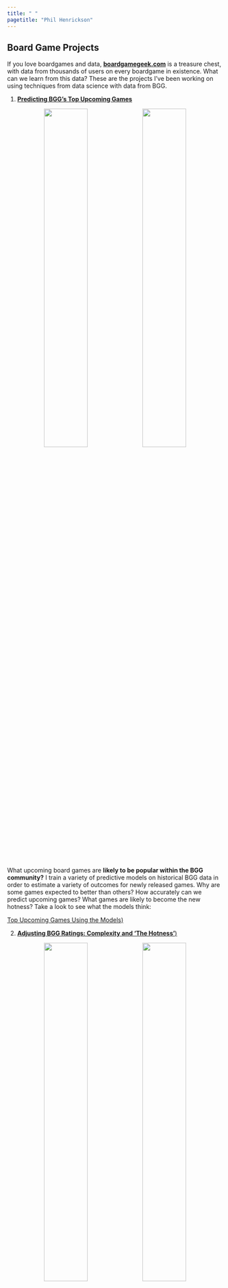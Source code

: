 ```yaml
---
title: " "
pagetitle: "Phil Henrickson"
---
```


## Board Game Projects {-}

If you love boardgames and data, [**boardgamegeek.com**](https://boardgamegeek.com) is a treasure chest, with data from thousands of users on every boardgame in existence. What can we learn from this data? These are the projects I've been working on using techniques from data science with data from BGG. 

1. [**Predicting BGG's Top Upcoming Games**](predicting_bgg_outcomes.html)

<center>

![](/Users/Phil/Documents/projects/bgg_reports/images/predicting_games.png){width=45%} ![](/Users/Phil/Documents/projects/bgg_reports/images/outcome_coefs.png){width=45%}

</center>

What upcoming board games are **likely to be popular within the BGG community?** I train a variety of predictive models on historical BGG data in order to estimate a variety of outcomes for newly released games. Why are some games expected to better than others? How accurately can we predict upcoming games? What games are likely to become the new hotness? Take a look to see what the models think:

[Top Upcoming Games Using the Models)](upcoming_games_tables.html)

2. [**Adjusting BGG Ratings: Complexity and 'The Hotness'**)](adjusting_bgg_ratings.html)

<center>

![](/Users/Phil/Documents/projects/bgg_reports/images/averages_and_usersrated.png){width=45%} ![](/Users/Phil/Documents/projects/bgg_reports/images/hotness_adjusted.png){width=45%}

</center>

I use a variety techniques to make adjustments to the Geek rating on boardgamegeek.First, I compute **Complexity-Adjusted Ratings** in order to identify which games get the most bang for their complexity buck. I am not the first to develop the method for computing these ratings, which is a very simple statistical model, but I do use that method to keep a list of up-to-date complexity ratings based on my latest pull of games from BGG. Second, I amend the formula for the geek rating to place a greater weight on the popularity of the game, which I have found can mitigate a tendency of the geek ratings to skew towards the 'the hotness'.

3. [**Predicting Reviewer Collections, or How to Create an Artificial Shut Up and Sit Down**]():

4. [**Finding Boardgame "Neighbors"**]():

